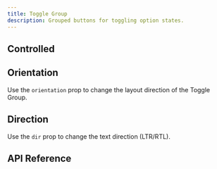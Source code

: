 ```yaml
---
title: Toggle Group
description: Grouped buttons for toggling option states.
---
```










<Framework id="react">
	<Preview framework="react" files={{ 'app.tsx': DefaultReactRaw }} client:visible>
		<DefaultReact client:visible />
	</Preview>
</Framework>
<Framework id="svelte">
	<Preview framework="svelte" files={{ 'app.svelte': DefaultSvelteRaw }} client:visible>
		<DefaultSvelte client:visible />
	</Preview>
</Framework>

## Controlled

<Framework id="react">
	<Preview framework="react" files={{ 'app.tsx': ControlledReactRaw }} client:visible>
		<ControlledReact client:visible />
	</Preview>
</Framework>
<Framework id="svelte">
	<Preview framework="svelte" files={{ 'app.svelte': ControlledSvelteRaw }} client:visible>
		<ControlledSvelte client:visible />
	</Preview>
</Framework>

## Orientation

Use the `orientation` prop to change the layout direction of the Toggle Group.

<Framework id="react">
	<Preview framework="react" files={{ 'app.tsx': OrientationReactRaw }} client:visible>
		<OrientationReact client:visible />
	</Preview>
</Framework>
<Framework id="svelte">
	<Preview framework="svelte" files={{ 'app.svelte': OrientationSvelteRaw }} client:visible>
		<OrientationSvelte client:visible />
	</Preview>
</Framework>

## Direction

Use the `dir` prop to change the text direction (LTR/RTL).

<Framework id="react">
	<Preview framework="react" files={{ 'app.tsx': DirReactRaw }} client:visible>
		<DirReact client:visible />
	</Preview>
</Framework>
<Framework id="svelte">
	<Preview framework="svelte" files={{ 'app.svelte': DirSvelteRaw }} client:visible>
		<DirSvelte client:visible />
	</Preview>
</Framework>

## API Reference

<ApiTable />
